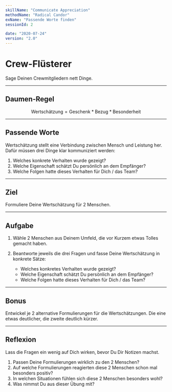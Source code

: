 ```yaml
---
skillName: "Communicate Appreciation"
methodName: "Radical Candor"
exName: "Passende Worte finden"
sessionId: 2

date: "2020-07-24"
version: "2.0"
---
```


# <Emoji symbol="💬" label="Worte"/><Emoji symbol="💯" label="Perfect"/>

# Crew-Flüsterer

Sage Deinen Crewmitgliedern nett Dinge.

---

## Daumen-Regel

$$
\text{Wertschätzung} = \text{Geschenk} * \text{Bezug} * \text{Besonderheit}
$$

---

## Passende Worte

Wertschätzung stellt eine Verbindung zwischen Mensch und Leistung her.
Dafür müssen drei Dinge klar kommuniziert werden:

1. Welches konkrete Verhalten wurde gezeigt?
2. Welche Eigenschaft schätzt Du persönlich an dem Empfänger?
3. Welche Folgen hatte dieses Verhalten für Dich / das Team?

---

## Ziel

Formuliere Deine Wertschätzung für 2 Menschen.

---

## Aufgabe

1. Wähle 2 Menschen aus Deinem Umfeld, die vor Kurzem etwas Tolles gemacht haben.
2. Beantworte jeweils die drei Fragen und fasse Deine Wertschätzung in konkrete Sätze:

   - Welches konkretes Verhalten wurde gezeigt?
   - Welche Eigenschaft schätzt Du persönlich an dem Empfänger?
   - Welche Folgen hatte dieses Verhalten für Dich / das Team?

---

## Bonus

Entwickel je 2 alternative Formulierungen für die Wertschätzungen.
Die eine etwas deutlicher, die zweite deutlich kürzer.

---

## Reflexion

Lass die Fragen ein wenig auf Dich wirken, bevor Du Dir Notizen machst.

1. Passen Deine Formulierungen wirklich zu den 2 Menschen?
2. Auf welche Formulierungen reagierten diese 2 Menschen schon mal besonders positiv?
3. In welchen Situationen fühlen sich diese 2 Menschen besonders wohl?
4. Was nimmst Du aus dieser Übung mit?
